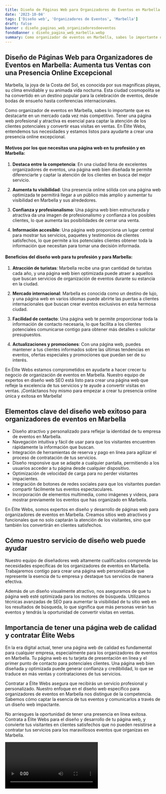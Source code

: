 ```yaml
---
title: Diseño de Páginas Web para Organizadores de Eventos en Marbella
date: '2023-10-04'
tags: ['Diseño web', 'Organizadores de Eventos', 'Marbella']
draft: false
banner : diseño_paginas_web_organizadoresdeeventos
fondoBanner : diseño_pagina_web_marbella.webp
summary: Como organizador de eventos en Marbella, sabes lo importante que es destacarte en un mercado cada vez más competitivo. Tener una página web profesional y atractiva es esencial para captar la atención de los clientes potenciales y convertir esas visitas en ventas. En Élite Webs, entendemos tus necesidades y estamos listos para ayudarte a crear una presencia online excepcional.
---
```


## **Diseño de Páginas Web para Organizadores de Eventos en Marbella: Aumenta tus Ventas con una Presencia Online Excepcional**
Marbella, la joya de la Costa del Sol, es conocida por sus magníficas playas, su clima envidiable y su animada vida nocturna. Esta ciudad cosmopolita se ha convertido en un destino popular para la celebración de eventos, desde bodas de ensueño hasta conferencias internacionales. 

Como organizador de eventos en Marbella, sabes lo importante que es destacarte en un mercado cada vez más competitivo. Tener una página web profesional y atractiva es esencial para captar la atención de los clientes potenciales y convertir esas visitas en ventas. En Élite Webs, entendemos tus necesidades y estamos listos para ayudarte a crear una presencia online excepcional.

#### **Motivos por los que necesitas una página web en tu profesión y en Marbella:**

1. **Destaca entre la competencia**: En una ciudad llena de excelentes organizadores de eventos, una página web bien diseñada te permite diferenciarte y captar la atención de los clientes en busca del mejor servicio.

2. **Aumenta tu visibilidad**: Una presencia online sólida con una página web optimizada te permitirá llegar a un público más amplio y aumentar tu visibilidad en Marbella y sus alrededores.

3. **Confianza y profesionalismo**: Una página web bien estructurada y atractiva da una imagen de profesionalismo y confianza a los posibles clientes, lo que aumenta las posibilidades de cerrar una venta.

4. **Información accesible**: Una página web proporciona un lugar central para mostrar tus servicios, paquetes y testimonios de clientes satisfechos, lo que permite a los potenciales clientes obtener toda la información que necesitan para tomar una decisión informada.

#### **Beneficios del diseño web para tu profesión y para Marbella:**

1. **Atracción de turistas**: Marbella recibe una gran cantidad de turistas cada año, y una página web bien optimizada puede atraer a aquellos que buscan servicios de organización de eventos durante su estancia en la ciudad.

2. **Mercado internacional**: Marbella es conocida como un destino de lujo, y una página web en varios idiomas puede abrirte las puertas a clientes internacionales que buscan crear eventos exclusivos en esta hermosa ciudad.

3. **Facilidad de contacto**: Una página web te permite proporcionar toda la información de contacto necesaria, lo que facilita a los clientes potenciales comunicarse contigo para obtener más detalles o solicitar presupuestos.

4. **Actualizaciones y promociones**: Con una página web, puedes mantener a tus clientes informados sobre las últimas tendencias en eventos, ofertas especiales y promociones que puedan ser de su interés.

En Élite Webs estamos comprometidos en ayudarte a hacer crecer tu negocio de organización de eventos en Marbella. Nuestro equipo de expertos en diseño web SEO está listo para crear una página web que refleje la excelencia de tus servicios y te ayude a convertir visitas en ventas. ¡Contáctanos hoy mismo para empezar a crear tu presencia online única y exitosa en Marbella!

<GifSeo />

<Cta />

## Elementos clave del diseño web exitoso para organizadores de eventos en Marbella

- Diseño atractivo y personalizado para reflejar la identidad de tu empresa de eventos en Marbella.
- Navegación intuitiva y fácil de usar para que los visitantes encuentren rápidamente la información que buscan.
- Integración de herramientas de reserva y pago en línea para agilizar el proceso de contratación de tus servicios.
- Diseño responsive que se adapte a cualquier pantalla, permitiendo a los usuarios acceder a tu página desde cualquier dispositivo.
- Optimización de velocidad de carga para no perder visitantes impacientes.
- Integración de botones de redes sociales para que los visitantes puedan compartir fácilmente tus eventos espectaculares.
- Incorporación de elementos multimedia, como imágenes y videos, para mostrar previamente los eventos que has organizado en Marbella.

En Élite Webs, somos expertos en diseño y desarrollo de páginas web para organizadores de eventos en Marbella. Creamos sitios web atractivos y funcionales que no solo captarán la atención de los visitantes, sino que también los convertirán en clientes satisfechos.

## Cómo nuestro servicio de diseño web puede ayudar

Nuestro equipo de diseñadores web altamente cualificados comprende las necesidades específicas de los organizadores de eventos en Marbella. Trabajaremos contigo para crear una página web personalizada que represente la esencia de tu empresa y destaque tus servicios de manera efectiva.

Además de un diseño visualmente atractivo, nos aseguramos de que tu página web esté optimizada para los motores de búsqueda. Utilizamos técnicas avanzadas de SEO para aumentar la visibilidad de tu sitio web en los resultados de búsqueda, lo que significa que más personas verán tus eventos y tendrás la oportunidad de convertir visitas en ventas.

## Importancia de tener una página web de calidad y contratar Élite Webs

En la era digital actual, tener una página web de calidad es fundamental para cualquier empresa, especialmente para los organizadores de eventos en Marbella. Tu página web es tu tarjeta de presentación en línea y el primer punto de contacto para potenciales clientes. Una página web bien diseñada y optimizada puede generar confianza y credibilidad, lo que se traduce en más ventas y contrataciones de tus servicios.

Contratar a Élite Webs asegura que recibirás un servicio profesional y personalizado. Nuestro enfoque en el diseño web específico para organizadores de eventos en Marbella nos distingue de la competencia. Sabemos cómo captar la esencia de tus eventos y comunicarlos a través de un diseño web impactante.

No arriesgues la oportunidad de tener una presencia en línea exitosa. Contrata a Élite Webs para el diseño y desarrollo de tu página web, y convierte tus visitantes en clientes satisfechos que no pueden resistirse a contratar tus servicios para los maravillosos eventos que organizas en Marbella.

<Video />

<CtaBot job='Organizadores de Eventos' city='Marbella'/>

<Gmaps query='Marbella+españa+maps' />